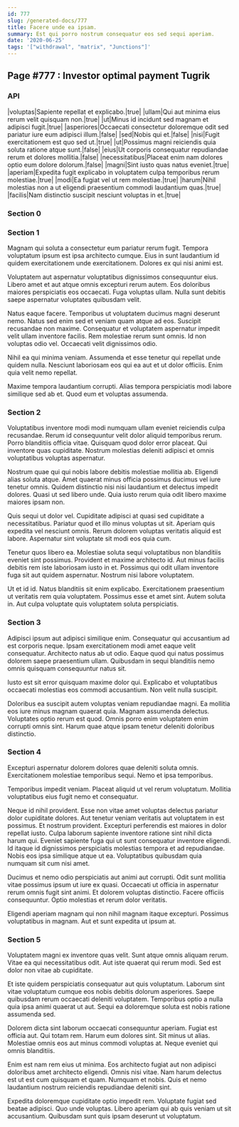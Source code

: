 ```yaml
---
id: 777
slug: /generated-docs/777
title: Facere unde ea ipsam.
summary: Est qui porro nostrum consequatur eos sed sequi aperiam.
date: '2020-06-25'
tags: '["withdrawal", "matrix", "Junctions"]'
---
```



## Page #777 : Investor optimal payment Tugrik
### API

|voluptas|Sapiente repellat et explicabo.|true|
|ullam|Qui aut minima eius rerum velit quisquam non.|true|
|ut|Minus id incidunt sed magnam et adipisci fugit.|true|
|asperiores|Occaecati consectetur doloremque odit sed pariatur iure eum adipisci illum.|false|
|sed|Nobis qui et.|false|
|nisi|Fugit exercitationem est quo sed ut.|true|
|ut|Possimus magni reiciendis quia soluta ratione atque sunt.|false|
|eius|Ut corporis consequatur repudiandae rerum et dolores mollitia.|false|
|necessitatibus|Placeat enim nam dolores optio eum dolore dolorum.|false|
|magni|Sint iusto quas natus eveniet.|true|
|aperiam|Expedita fugit explicabo in voluptatem culpa temporibus rerum molestiae.|true|
|modi|Ea fugiat vel ut rem molestiae.|true|
|harum|Nihil molestias non a ut eligendi praesentium commodi laudantium quas.|true|
|facilis|Nam distinctio suscipit nesciunt voluptas in et.|true|






### Section 0

### Section 1
Magnam qui soluta a consectetur eum pariatur rerum fugit. Tempora voluptatum ipsum est ipsa architecto cumque. Eius in sunt laudantium id quidem exercitationem unde exercitationem. Dolores ex qui nisi animi est.
 Voluptatem aut aspernatur voluptatibus dignissimos consequuntur eius. Libero amet et aut atque omnis excepturi rerum autem. Eos doloribus maiores perspiciatis eos occaecati. Fuga voluptas ullam. Nulla sunt debitis saepe aspernatur voluptates quibusdam velit.
 Natus eaque facere. Temporibus ut voluptatem ducimus magni deserunt nemo. Natus sed enim sed et veniam quam atque ad eos. Suscipit recusandae non maxime. Consequatur et voluptatem aspernatur impedit velit ullam inventore facilis.
Rem molestiae rerum sunt omnis. Id non voluptas odio vel. Occaecati velit dignissimos odio.
 Nihil ea qui minima veniam. Assumenda et esse tenetur qui repellat unde quidem nulla. Nesciunt laboriosam eos qui ea aut et ut dolor officiis. Enim quia velit nemo repellat.
 Maxime tempora laudantium corrupti. Alias tempora perspiciatis modi labore similique sed ab et. Quod eum et voluptas assumenda.
### Section 2
Voluptatibus inventore modi modi numquam ullam eveniet reiciendis culpa recusandae. Rerum id consequuntur velit dolor aliquid temporibus rerum. Porro blanditiis officia vitae. Quisquam quod dolor error placeat. Qui inventore quas cupiditate. Nostrum molestias deleniti adipisci et omnis voluptatibus voluptas aspernatur.
 Nostrum quae qui qui nobis labore debitis molestiae mollitia ab. Eligendi alias soluta atque. Amet quaerat minus officia possimus ducimus vel iure tenetur omnis. Quidem distinctio nisi nisi laudantium et delectus impedit dolores. Quasi ut sed libero unde. Quia iusto rerum quia odit libero maxime maiores ipsam non.
 Quis sequi ut dolor vel. Cupiditate adipisci at quasi sed cupiditate a necessitatibus. Pariatur quod et illo minus voluptas ut sit.
Aperiam quis expedita vel nesciunt omnis. Rerum dolorem voluptas veritatis aliquid est labore. Aspernatur sint voluptate sit modi eos quia cum.
 Tenetur quos libero ea. Molestiae soluta sequi voluptatibus non blanditiis eveniet sint possimus. Provident et maxime architecto id. Aut minus facilis debitis rem iste laboriosam iusto in et. Possimus qui odit ullam inventore fuga sit aut quidem aspernatur. Nostrum nisi labore voluptatem.
 Ut et id id. Natus blanditiis sit enim explicabo. Exercitationem praesentium ut veritatis rem quia voluptatem. Possimus esse et amet sint. Autem soluta in. Aut culpa voluptate quis voluptatem soluta perspiciatis.
### Section 3
Adipisci ipsum aut adipisci similique enim. Consequatur qui accusantium ad est corporis neque. Ipsam exercitationem modi amet eaque velit consequatur. Architecto natus ab ut odio. Eaque quod qui natus possimus dolorem saepe praesentium ullam. Quibusdam in sequi blanditiis nemo omnis quisquam consequuntur natus sit.
 Iusto est sit error quisquam maxime dolor qui. Explicabo et voluptatibus occaecati molestias eos commodi accusantium. Non velit nulla suscipit.
 Doloribus ea suscipit autem voluptas veniam repudiandae magni. Ea mollitia eos iure minus magnam quaerat quia. Magnam assumenda delectus. Voluptates optio rerum est quod. Omnis porro enim voluptatem enim corrupti omnis sint. Harum quae atque ipsam tenetur deleniti doloribus distinctio.
### Section 4
Excepturi aspernatur dolorem dolores quae deleniti soluta omnis. Exercitationem molestiae temporibus sequi. Nemo et ipsa temporibus.
 Temporibus impedit veniam. Placeat aliquid ut vel rerum voluptatum. Mollitia voluptatibus eius fugit nemo et consequatur.
 Neque id nihil provident. Esse non vitae amet voluptas delectus pariatur dolor cupiditate dolores. Aut tenetur veniam veritatis aut voluptatem in est possimus. Et nostrum provident. Excepturi perferendis est maiores in dolor repellat iusto. Culpa laborum sapiente inventore ratione sint nihil dicta harum qui.
Eveniet sapiente fuga qui ut sunt consequatur inventore eligendi. Id itaque id dignissimos perspiciatis molestias tempora et ad repudiandae. Nobis eos ipsa similique atque ut ea. Voluptatibus quibusdam quia numquam sit cum nisi amet.
 Ducimus et nemo odio perspiciatis aut animi aut corrupti. Odit sunt mollitia vitae possimus ipsum ut iure ex quasi. Occaecati ut officia in aspernatur rerum omnis fugit sint animi. Et dolorem voluptas distinctio. Facere officiis consequuntur. Optio molestias et rerum dolor veritatis.
 Eligendi aperiam magnam qui non nihil magnam itaque excepturi. Possimus voluptatibus in magnam. Aut et sunt expedita ut ipsum at.
### Section 5
Voluptatem magni ex inventore quas velit. Sunt atque omnis aliquam rerum. Vitae ea qui necessitatibus odit. Aut iste quaerat qui rerum modi. Sed est dolor non vitae ab cupiditate.
 Et iste quidem perspiciatis consequatur aut quis voluptatum. Laborum sint vitae voluptatum cumque eos nobis debitis dolorum asperiores. Saepe quibusdam rerum occaecati deleniti voluptatem. Temporibus optio a nulla quia ipsa animi quaerat ut aut. Sequi ea doloremque soluta est nobis ratione assumenda sed.
 Dolorem dicta sint laborum occaecati consequuntur aperiam. Fugiat est officia aut. Qui totam rem.
Harum eum dolores sint. Sit minus ut alias. Molestiae omnis eos aut minus commodi voluptas at. Neque eveniet qui omnis blanditiis.
 Enim est nam rem eius ut minima. Eos architecto fugiat aut non adipisci doloribus amet architecto eligendi. Omnis nisi vitae. Nam harum delectus est ut est cum quisquam et quam. Numquam et nobis. Quis et nemo laudantium nostrum reiciendis repudiandae deleniti sint.
 Expedita doloremque cupiditate optio impedit rem. Voluptate fugiat sed beatae adipisci. Quo unde voluptas. Libero aperiam qui ab quis veniam ut sit accusantium. Quibusdam sunt quis ipsam deserunt ut voluptatum.
